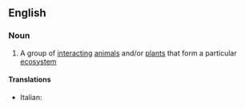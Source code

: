 ==English==

===Noun===
{{en-noun|biocenoses}}

#{{biology}} A group of [[interacting]] [[animal]]s and/or [[plant]]s that form a particular [[ecosystem]]

====Translations====
{{trans-top|biocenosis}}
*Italian: {{t|it|biocenosi|f}}
{{trans-mid}}

{{trans-bottom}}